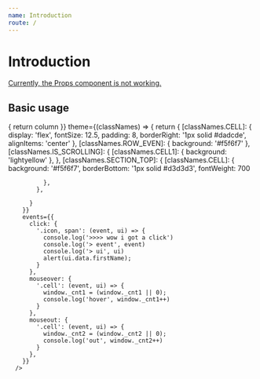 ```yaml
---
name: Introduction
route: /
---
```



# Introduction

<Props of={WindowCalendar} />

[Currently, the Props component is not working.](https://github.com/pedronauck/docz/issues/717)

## Basic usage

<Playground>
<WindowCalendar
        height={300}
        columns={columns}
        rows={rows}
        rowCount={10}
        rowHeight={46}
        columnCount={10}
        columnWidth={150}
        fixedTopCount={1}
        fixedLeftCount={2}
        fixedRightCount={1}
        fixedBottomCount={0}
        overscanCount={2}
        guideline={true}
        renderHeader={(column) => {
          return  column
        }}
        theme={(classNames) => {
          return {
            [classNames.CELL]: {
              display: 'flex',
              fontSize: 12.5,
              padding: 8,
              borderRight: '1px solid #dadcde',
              alignItems: 'center'
            },
            [classNames.ROW_EVEN]: {
              background: '#f5f6f7'
            },
            [classNames.IS_SCROLLING]: {
              [classNames.CELL1]: {
                background: 'lightyellow'
              },
            },
            [classNames.SECTION_TOP]: {
              [classNames.CELL]: {
                background: '#f5f6f7',
                borderBottom: '1px solid #d3d3d3',
                fontWeight: 700
                
              },
            },
            
          }
        }}
        events={{
          click: {
            '.icon, span': (event, ui) => {
              console.log('>>>> wow i got a click')
              console.log('> event', event)
              console.log('> ui', ui)
              alert(ui.data.firstName);
            }
          },
          mouseover: {
            '.cell': (event, ui) => {
              window._cnt1 = (window._cnt1 || 0);
              console.log('hover', window._cnt1++)
            }
          },
          mouseout: {
            '.cell': (event, ui) => {
              window._cnt2 = (window._cnt2 || 0);
              console.log('out', window._cnt2++)
            }
          },
        }}
      />


</Playground>


